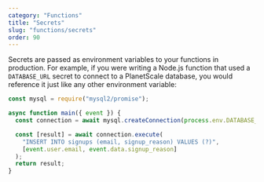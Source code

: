 ```yaml
---
category: "Functions"
title: "Secrets"
slug: "functions/secrets"
order: 90
---
```


Secrets are passed as environment variables to your functions in production. For example, if you were writing a Node.js function that used a `DATABASE_URL` secret to connect to a PlanetScale database, you would reference it just like any other environment variable:

```js
const mysql = require("mysql2/promise");

async function main({ event }) {
  const connection = await mysql.createConnection(process.env.DATABASE_URL);

  const [result] = await connection.execute(
    "INSERT INTO signups (email, signup_reason) VALUES (?)",
    [event.user.email, event.data.signup_reason]
  );
  return result;
}
```
